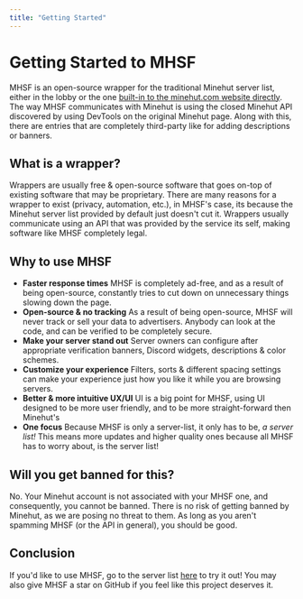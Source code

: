 ```yaml
---
title: "Getting Started"
---
```


# Getting Started to MHSF

MHSF is an open-source wrapper for the traditional Minehut server list, either in the lobby or the one [built-in to the minehut.com website directly](https://app.minehut.com/servers).
The way MHSF communicates with Minehut is using the closed Minehut API discovered by using DevTools on the original Minehut page.
Along with this, there are entries that are completely third-party like for adding descriptions or banners.

## What is a wrapper?

Wrappers are usually free & open-source software that goes on-top of existing software that may be proprietary. There are many reasons for a wrapper to exist (privacy, automation, etc.), in MHSF's case, its because the Minehut server list provided by default just doesn't cut it.
Wrappers usually communicate using an API that was provided by the service its self, making software like MHSF completely legal.

## Why to use MHSF

- **Faster response times** MHSF is completely ad-free, and as a result of being open-source, constantly tries to cut down on unnecessary things slowing down the page.
- **Open-source & no tracking** As a result of being open-source, MHSF will never track or sell your data to advertisers. Anybody can look at the code, and can be verified to be completely secure.
- **Make your server stand out** Server owners can configure after appropriate verification banners, Discord widgets, descriptions & color schemes.
- **Customize your experience** Filters, sorts & different spacing settings can make your experience just how you like it while you are browsing servers.
- **Better & more intuitive UX/UI** UI is a big point for MHSF, using UI designed to be more user friendly, and to be more straight-forward then Minehut's
- **One focus** Because MHSF is only a server-list, it only has to be, _a server list!_ This means more updates and higher quality ones because all MHSF has to worry about, is the server list!

## Will you get banned for this?

No. Your Minehut account is not associated with your MHSF one, and consequently, you cannot be banned. There is no risk of getting banned by Minehut, as we are posing no threat to them. As long as you aren't spamming MHSF (or the API in general), you should be good.

## Conclusion

If you'd like to use MHSF, go to the server list [here](Special:Root) to try it out! You may also give MHSF a star on GitHub if you feel like this project deserves it.
